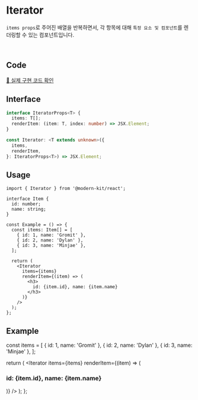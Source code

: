 
# Iterator

`items props`로 주어진 배열을 반복하면서, 각 항목에 대해 `특정 요소 및 컴포넌트`를 렌더링할 수 있는 컴포넌트입니다.

<br />

## Code
[🔗 실제 구현 코드 확인](https://github.com/modern-agile-team/modern-kit/blob/main/packages/react/src/components/Iterator/index.tsx)

## Interface
```ts title="typescript"
interface IteratorProps<T> {
  items: T[];
  renderItem: (item: T, index: number) => JSX.Element;
}

const Iterator: <T extends unknown>({
  items,
  renderItem,
}: IteratorProps<T>) => JSX.Element;
```

## Usage
```tsx title="typescript"
import { Iterator } from '@modern-kit/react';

interface Item {
  id: number;
  name: string;
}

const Example = () => {
  const items: Item[] = [
    { id: 1, name: 'Gromit' },
    { id: 2, name: 'Dylan' },
    { id: 3, name: 'Minjae' },
  ];

  return (
    <Iterator
      items={items}
      renderItem={(item) => (
        <h3>
          id: {item.id}, name: {item.name}
        </h3>
      )}
    />
  );
};
```

## Example

  const items = [
    { id: 1, name: 'Gromit' },
    { id: 2, name: 'Dylan' },
    { id: 3, name: 'Minjae' },
  ];

  return (
    <Iterator
      items={items}
      renderItem={(item) => (
        <h3>
          id: {item.id}, name: {item.name}
        </h3>
      )}
    />
  );
};

<Example />